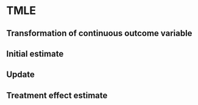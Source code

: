 # TMLE

## Transformation of continuous outcome variable

## Initial estimate

## Update

## Treatment effect estimate

